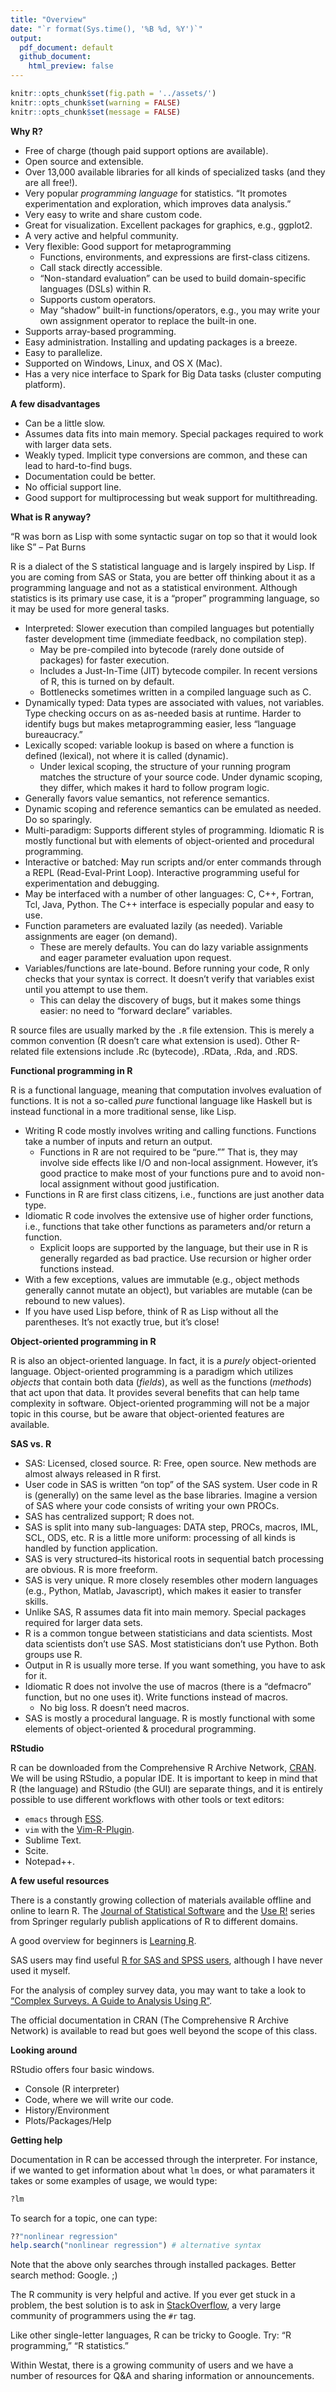 ```yaml
--- 
title: "Overview"
date: "`r format(Sys.time(), '%B %d, %Y')`"
output: 
  pdf_document: default
  github_document: 
    html_preview: false
---
```



```r
knitr::opts_chunk$set(fig.path = '../assets/')
knitr::opts_chunk$set(warning = FALSE)
knitr::opts_chunk$set(message = FALSE)
```

**Why R?**

- Free of charge (though paid support options are available).
- Open source and extensible.
- Over 13,000 available libraries for all kinds of specialized tasks (and they are all free!).
- Very popular *programming language* for statistics. "It promotes experimentation and exploration, which improves data analysis."
- Very easy to write and share custom code.
- Great for visualization. Excellent packages for graphics, e.g., ggplot2.
- A very active and helpful community.
- Very flexible: Good support for metaprogramming
    + Functions, environments, and expressions are first-class citizens.
    + Call stack directly accessible.
    + "Non-standard evaluation" can be used to build domain-specific languages (DSLs) within R.
    + Supports custom operators.
    + May "shadow" built-in functions/operators, e.g., you may write your own assignment operator to replace the built-in one.
- Supports array-based programming.
- Easy administration. Installing and updating packages is a breeze.
- Easy to parallelize.
- Supported on Windows, Linux, and OS X (Mac).
- Has a very nice interface to Spark for Big Data tasks (cluster computing platform).

**A few disadvantages**

- Can be a little slow.
- Assumes data fits into main memory. Special packages required to work with larger data sets.
- Weakly typed. Implicit type conversions are common, and these can lead to hard-to-find bugs.
- Documentation could be better.
- No official support line.
- Good support for multiprocessing but weak support for multithreading.

**What is R anyway?**

"R was born as Lisp with some syntactic sugar on top so that it would look like S" -- Pat Burns

R is a dialect of the S statistical language and is largely inspired by Lisp. If you are coming from SAS or Stata, you are better off thinking about it as a programming language and not as a statistical environment. Although statistics is its primary use case, it is a "proper" programming language, so it may be used for more general tasks.

- Interpreted: Slower execution than compiled languages but potentially faster development time (immediate feedback, no compilation step).
    + May be pre-compiled into bytecode (rarely done outside of packages) for faster execution.
    + Includes a Just-In-Time (JIT) bytecode compiler. In recent versions of R, this is turned on by default.
    + Bottlenecks sometimes written in a compiled language such as C.
- Dynamically typed: Data types are associated with values, not variables. Type checking occurs on as as-needed basis at runtime. Harder to identify bugs but makes metaprogramming easier, less "language bureaucracy."
- Lexically scoped: variable lookup is based on where a function is defined (lexical), not where it is called (dynamic).
    + Under lexical scoping, the structure of your running program matches the structure of your source code. Under dynamic scoping, they differ, which makes it hard to follow program logic.
- Generally favors value semantics, not reference semantics.
- Dynamic scoping and reference semantics can be emulated as needed. Do so sparingly.
- Multi-paradigm: Supports different styles of programming. Idiomatic R is mostly functional but with elements of object-oriented and procedural programming.
- Interactive or batched: May run scripts and/or enter commands through a REPL (Read-Eval-Print Loop). Interactive programming useful for experimentation and debugging.
- May be interfaced with a number of other languages: C, C++, Fortran, Tcl, Java, Python. The C++ interface is especially popular and easy to use.
- Function parameters are evaluated lazily (as needed). Variable assignments are eager (on demand).
    + These are merely defaults. You can do lazy variable assignments and eager parameter evaluation upon request.
- Variables/functions are late-bound. Before running your code, R only checks that your syntax is correct. It doesn't verify that variables exist until you attempt to use them.
    + This can delay the discovery of bugs, but it makes some things easier: no need to "forward declare" variables.

R source files are usually marked by the `.R` file extension. This is merely a common convention (R doesn't care what extension is used). Other R-related file extensions include .Rc (bytecode), .RData, .Rda, and .RDS.

**Functional programming in R**

R is a functional language, meaning that computation involves evaluation of functions. It is not a so-called *pure* functional language like Haskell but is instead functional in a more traditional sense, like Lisp.

- Writing R code mostly involves writing and calling functions. Functions take a number of inputs and return an output.
    + Functions in R are not required to be "pure."" That is, they may involve side effects like I/O and non-local assignment. However, it's good practice to make most of your functions pure and to avoid non-local assignment without good justification.
- Functions in R are first class citizens, i.e., functions are just another data type.
- Idiomatic R code involves the extensive use of higher order functions, i.e., functions that take other functions as parameters and/or return a function.
    + Explicit loops are supported by the language, but their use in R is generally regarded as bad practice. Use recursion or higher order functions instead.
- With a few exceptions, values are immutable (e.g., object methods generally cannot mutate an object), but variables are mutable (can be rebound to new values).
- If you have used Lisp before, think of R as Lisp without all the parentheses. It's not exactly true, but it's close!

**Object-oriented programming in R**

R is also an object-oriented language. In fact, it is a *purely* object-oriented language. Object-oriented programming is a paradigm which utilizes *objects* that contain both data (*fields*), as well as the functions (*methods*) that act upon that data. It provides several benefits that can help tame complexity in software. Object-oriented programming will not be a major topic in this course, but be aware that object-oriented features are available.

**SAS vs. R**

- SAS: Licensed, closed source. R: Free, open source. New methods are almost always released in R first.
- User code in SAS is written "on top" of the SAS system. User code in R is (generally) on the same level as the base libraries. Imagine a version of SAS where your code consists of writing your own PROCs.
- SAS has centralized support; R does not.
- SAS is split into many sub-languages: DATA step, PROCs, macros, IML, SCL, ODS, etc. R is a little more uniform: processing of all kinds is handled by function application.
- SAS is very structured--its historical roots in sequential batch processing are obvious. R is more freeform.
- SAS is very unique. R more closely resembles other modern languages (e.g., Python, Matlab, Javascript), which makes it easier to transfer skills.
- Unlike SAS, R assumes data fit into main memory. Special packages required for larger data sets.
- R is a common tongue between statisticians and data scientists. Most data scientists don't use SAS. Most statisticians don't use Python. Both groups use R.
- Output in R is usually more terse.  If you want something, you have to ask for it.
- Idiomatic R does not involve the use of macros (there is a "defmacro" function, but no one uses it). Write functions instead of macros.
    + No big loss. R doesn't need macros.
- SAS is mostly a procedural language. R is mostly functional with some elements of object-oriented & procedural programming.

**RStudio**

R can be downloaded from the Comprehensive R Archive Network,
[CRAN](https//cran.r-project.org). We will be using RStudio, a popular IDE. It
is important to keep in mind that R (the language) and RStudio (the GUI) are
separate things, and it is entirely possible to use different workflows with
other tools or text editors:

- `emacs` through [ESS](http://ess.r-project.org/).
- `vim` with the [Vim-R-Plugin](http://www.vim.org/scripts/script.php?script_id=2628).
- Sublime Text.
- Scite.
- Notepad++.

**A few useful resources**

There is a constantly growing collection of materials available offline and
online to learn R. The
[Journal of Statistical Software](http://www.jstatsoft.org/index) and the
[Use R!](http://www.springer.com/series/6991) series from Springer regularly
publish applications of R to different domains.

A good overview for beginners is
[Learning R](http://shop.oreilly.com/product/0636920028352.do).

SAS users may find useful
[R for SAS and SPSS users](http://www.springer.com/us/book/9781461406846),
although I have never used it myself.

For the analysis of compley survey data, you may want to take a look to ["Complex
Surveys. A Guide to Analysis Using R"](http://r-survey.r-forge.r-project.org/svybook/). 

The official documentation in CRAN (The Comprehensive R Archive Network) is available to read but goes well beyond the scope of this class.

**Looking around**

RStudio offers four basic windows. 

- Console (R interpreter)
- Code, where we will write our code.
- History/Environment
- Plots/Packages/Help

**Getting help**

Documentation in R can
be accessed through the interpreter. For instance, if we wanted to get
information about what `lm` does, or what paramaters it takes or some examples
of usage, we would type:
```r
?lm
```

To search for a topic, one can type:
```r
??"nonlinear regression"
help.search("nonlinear regression") # alternative syntax
```

Note that the above only searches through installed packages. Better search method: Google. ;)

The R community is very helpful and active. If you ever get stuck in a problem, the best solution is to ask in 
[StackOverflow](http://stackoverflow.com/), a very large community of
programmers using the `#r` tag. 

Like other single-letter languages, R can be tricky to Google. Try: "R programming," "R statistics."

Within Westat, there is a growing community of users and we have a number of
resources for Q&A and sharing information or announcements.
